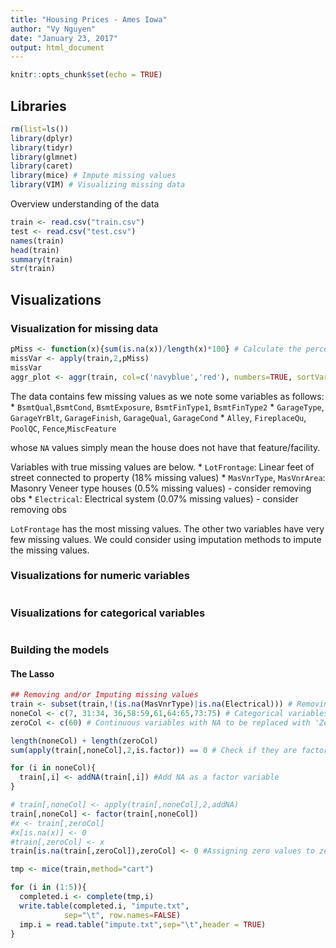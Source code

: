 ```yaml
---
title: "Housing Prices - Ames Iowa"
author: "Vy Nguyen"
date: "January 23, 2017"
output: html_document
---
```


```r
knitr::opts_chunk$set(echo = TRUE)
```

## Libraries

```r
rm(list=ls())
library(dplyr)
library(tidyr)
library(glmnet)
library(caret)
library(mice) # Impute missing values
library(VIM) # Visualizing missing data

```

Overview understanding of the data

```r
train <- read.csv("train.csv")
test <- read.csv("test.csv")
names(train)
head(train)
summary(train)
str(train)
```

## Visualizations

### Visualization for missing data

```r
pMiss <- function(x){sum(is.na(x))/length(x)*100} # Calculate the percentage of missing values
missVar <- apply(train,2,pMiss)
missVar
aggr_plot <- aggr(train, col=c('navyblue','red'), numbers=TRUE, sortVars=TRUE, labels=names(train), cex.axis=.7, gap=3, ylab=c("Histogram of missing data","Pattern"))

```

The data contains few missing values as we note some variables as follows:
* `BsmtQual`,`BsmtCond`, `BsmtExposure`, `BsmtFinType1`, `BsmtFinType2`
* `GarageType`, `GarageYrBlt`, `GarageFinish`, `GarageQual`, `GarageCond`
* `Alley`, `FireplaceQu`, `PoolQC`, `Fence`,`MiscFeature`

whose `NA` values simply mean the house does not have that feature/facility.

Variables with true missing values are below.
* `LotFrontage`: Linear feet of street connected to property (18% missing values)
* `MasVnrType`, `MasVnrArea`: Masonry Veneer type houses (0.5% missing values) - consider removing obs
* `Electrical`: Electrical system (0.07% missing values) - consider removing obs

`LotFrontage` has the most missing values. The other two variables have very few missing values. We could consider using imputation methods to impute the missing values.

### Visualizations for numeric variables

```r


```


### Visualizations for categorical variables

```r


```

### Building the models

#### The Lasso

```r
## Removing and/or Imputing missing values
train <- subset(train,!(is.na(MasVnrType)|is.na(Electrical))) # Removing observations with NAs values
noneCol <- c(7, 31:34, 36,58:59,61,64:65,73:75) # Categorical variables with NA for 'None' value
zeroCol <- c(60) # Continuous variables with NA to be replaced with 'Zero' value

length(noneCol) + length(zeroCol)
sum(apply(train[,noneCol],2,is.factor)) == 0 # Check if they are factor variables

for (i in noneCol){
  train[,i] <- addNA(train[,i]) #Add NA as a factor variable
}

# train[,noneCol] <- apply(train[,noneCol],2,addNA) 
train[,noneCol] <- factor(train[,noneCol])
#x <- train[,zeroCol]
#x[is.na(x)] <- 0
#train[,zeroCol] <- x
train[is.na(train[,zeroCol]),zeroCol] <- 0 #Assigning zero values to zeroCol

tmp <- mice(train,method="cart")

for (i in (1:5)){
  completed.i <- complete(tmp,i)
  write.table(completed.i, "impute.txt",
            sep="\t", row.names=FALSE)
  imp.i = read.table("impute.txt",sep="\t",header = TRUE)
}

```

